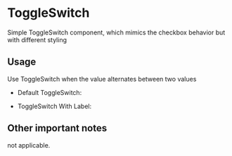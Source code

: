 
<Meta title="Design System|ToggleSwitch" component={ToggleSwitch} />

# ToggleSwitch
Simple ToggleSwitch component, which mimics the checkbox behavior but with different styling

## Usage
Use ToggleSwitch when the value alternates between two values

- Default ToggleSwitch:
  <Story name='Default'>
    <ToggleSwitch checked={false}
      leftLabel='off' 
      rightLabel='on' 
    />
  </Story>

- ToggleSwitch With Label:
  <Story name='WithLabel'>
    <ToggleSwitch checked={false}
      leftLabel='off' 
      rightLabel='on' 
      label='ToggleSwitch' 
    />
  </Story>

## Other important notes
not applicable.
